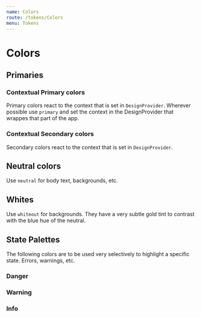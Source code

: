 ```yaml
---
name: Colors
route: /tokens/Colors
menu: Tokens
---
```



# Colors

## Primaries

### Contextual Primary colors

Primary colors react to the context that is set in `DesignProvider`.
Wherever possible use `primary` and set the context in the DesignProvider that wrappes that part of the app.

<ColorSwatches colors={colors} context="primary" />

### Contextual Secondary colors

Secondary colors react to the context that is set in `DesignProvider`.

<ColorSwatches colors={colors} context="secondary" />

## Neutral colors

Use `neutral` for body text, backgrounds, etc.

<ColorSwatches colors={colors} context="neutral" />

## Whites

Use `whiteout` for backgrounds. They have a very subtle gold tint to contrast with the blue hue of the neutral.

<ColorSwatches colors={colors} context="whiteout" />

## State Palettes

The following colors are to be used very selectively to highlight a specific state. Errors, warnings, etc.

### Danger

<ColorSwatches colors={colors} context="danger" />

### Warning

<ColorSwatches colors={colors} context="warning" />

### Info

<ColorSwatches colors={colors} context="info" />
